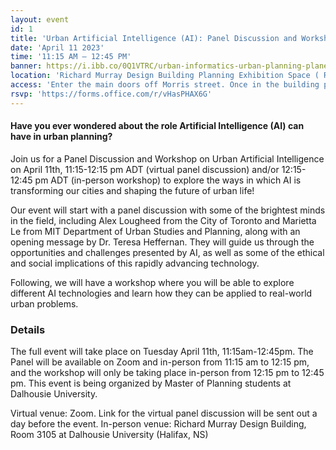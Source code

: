 ```yaml
---
layout: event
id: 1
title: 'Urban Artificial Intelligence (AI): Panel Discussion and Workshop'
date: 'April 11 2023'
time: '11:15 AM – 12:45 PM'
banner: https://i.ibb.co/0Q1VTRC/urban-informatics-urban-planning-planetizen-courses.jpg'
location: 'Richard Murray Design Building Planning Exhibition Space ( Room 3105). 5257 Morris Street, Halifax, NS'
access: 'Enter the main doors off Morris street. Once in the building proceed immediately left to access the stairs to the third floor. To access the elevator, proceed straight through them main doors and walk straight following the curved wall on your left. Turn left and walk to the end to find the elevator.'
rsvp: 'https://forms.office.com/r/vHasPHAX6G'
---
```

#### Have you ever wondered about the role Artificial Intelligence (AI) can have in urban planning? 

Join us for a Panel Discussion and Workshop on Urban Artificial Intelligence on April 11th, 11:15-12:15 pm ADT (virtual panel discussion) and/or 12:15-12:45 pm ADT (in-person workshop) to explore the ways in which AI is transforming our cities and shaping the future of urban life! 

Our event will start with a panel discussion with some of the brightest minds in the field, including Alex Lougheed from the City of Toronto and Marietta Le from MIT Department of Urban Studies and Planning, along with an opening message by Dr. Teresa Heffernan. They will guide us through the opportunities and challenges presented by AI, as well as some of the ethical and social implications of this rapidly advancing technology. 

Following, we will have a workshop where you will be able to explore different AI technologies and learn how they can be applied to real-world urban problems. 

### Details
The full event will take place on Tuesday April 11th, 11:15am-12:45pm. The Panel will be available on Zoom and in-person from 11:15 am to 12:15 pm, and the workshop will only be taking place in-person from 12:15 pm to 12:45 pm. This event is being organized by Master of Planning students at Dalhousie University.

Virtual venue: Zoom. Link for the virtual panel discussion will be sent out a day before the event.
In-person venue: Richard Murray Design Building, Room 3105 at Dalhousie University (Halifax, NS)
